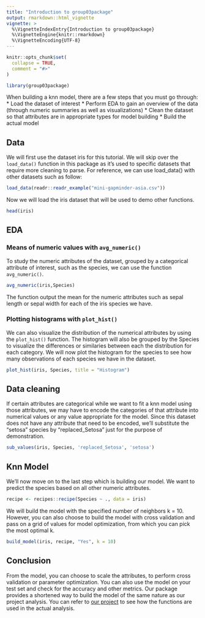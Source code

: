 ```yaml
---
title: "Introduction to group03package"
output: rmarkdown::html_vignette
vignette: >
  %\VignetteIndexEntry{Introduction to group03package}
  %\VignetteEngine{knitr::rmarkdown}
  %\VignetteEncoding{UTF-8}
---
```


```r
knitr::opts_chunk$set(
  collapse = TRUE,
  comment = "#>"
)
```

```r
library(group03package)
```
When building a knn model, there are a few steps that you must go through:
* Load the dataset of interest
* Perform EDA to gain an overview of the data (through numeric summaries as well as visualizations)
* Clean the dataset so that attributes are in appropriate types for model building
* Build the actual model

## Data
We will first use the dataset iris for this tutorial. We will skip over the `load_data()` function in this package as it's used to specific datasets that require more cleaning to parse. For reference, we can use load_data() with other datasets such as follow:
```r
load_data(readr::readr_example("mini-gapminder-asia.csv"))
```
Now we will load the iris dataset that will be used to demo other functions.
```r
head(iris)
```
## EDA
### Means of numeric values with `avg_numeric()`
To study the numeric attributes of the dataset, grouped by a categorical attribute of interest, such as the species, we can use the function `avg_numeric()`.
```r
avg_numeric(iris,Species)
```
The function output the mean for the numeric attributes such as sepal length or sepal width for each of the iris species we have.

### Plotting histograms with `plot_hist()`
We can also visualize the distribution of the numerical attributes by using the `plot_hist()` function. The histogram will also be grouped by the Species to visualize the differences or similaries between each the distribution for each category. We will now plot the histogram for the species to see how many observations of each species we have in the dataset.
```r
plot_hist(iris, Species, title = "Histogram")
```
## Data cleaning
If certain attributes are categorical while we want to fit a knn model using those attributes, we may have to encode the categories of that attribute into numerical values or any value appropriate for the model. Since this dataset does not have any attribute that need to be encoded, we'll substitute the "setosa" species by "replaced_Setosa" just for the purpose of demonstration.
```r
sub_values(iris, Species, 'replaced_Setosa', 'setosa')
```
## Knn Model
We'll now move on to the last step which is building our model. We want to predict the species based on all other numeric attributes.
```r
recipe <- recipes::recipe(Species ~ ., data = iris)
```
We will build the model with the specified number of neighbors k = 10. However, you can also choose to build the model with cross validation and pass on a grid of values for model optimization, from which you can pick the most optimal k.
```r
build_model(iris, recipe, "Yes", k = 10)
```
## Conclusion
From the model, you can choose to scale the attributes, to perform cross validation or parameter optimization. You can also use the model on your test set and check for the accuracy and other metrics. Our package provides a shortened way to build the model of the same nature as our project analysis.
You can refer to [our project](https://github.com/karlie-tr/dsci-310-group-03) to see how the functions are used in the actual analysis.

